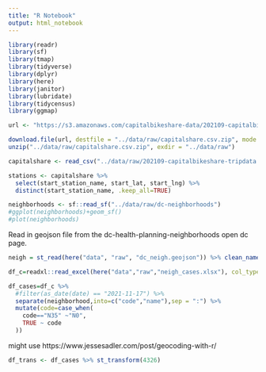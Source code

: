 ```yaml
---
title: "R Notebook"
output: html_notebook
---
```


```r
library(readr)
library(sf)
library(tmap)
library(tidyverse)
library(dplyr)
library(here)
library(janitor)
library(lubridate)
library(tidycensus)
library(ggmap)
```


```r
url <- "https://s3.amazonaws.com/capitalbikeshare-data/202109-capitalbikeshare-tripdata.zip"

download.file(url, destfile = "../data/raw/capitalshare.csv.zip", mode = "wb")
unzip("../data/raw/capitalshare.csv.zip", exdir = "../data/raw")
```

```r
capitalshare <- read_csv("../data/raw/202109-capitalbikeshare-tripdata.csv", show_col_types = FALSE)

stations <- capitalshare %>%
  select(start_station_name, start_lat, start_lng) %>%
  distinct(start_station_name, .keep_all=TRUE)

neighborhoods <- sf::read_sf("../data/raw/dc-neighborhoods")
#ggplot(neighborhoods)+geom_sf()
#plot(neighborhoods)
```

Read in geojson file from the dc-health-planning-neighborhoods open dc page.

```r
neigh = st_read(here("data", "raw", "dc_neigh.geojson")) %>% clean_names()
```

```r
df_c=readxl::read_excel(here("data","raw","neigh_cases.xlsx"), col_types = c("date", "text", "numeric")) %>% clean_names()
```

```r
df_cases=df_c %>%
  #filter(as_date(date) == "2021-11-17") %>% 
  separate(neighborhood,into=c("code","name"),sep = ":") %>%
  mutate(code=case_when(
    code=="N35" ~"N0",
    TRUE ~ code
  ))
```

might use https://www.jessesadler.com/post/geocoding-with-r/

```r
df_trans <- df_cases %>% st_transform(4326)
```













